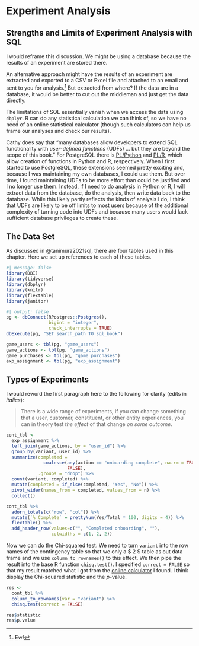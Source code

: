 # Experiment Analysis

## Strengths and Limits of Experiment Analysis with SQL

I would reframe this discussion.
We might be using a database because the results of an experiment are stored there.

An alternative approach might have the results of an experiment are extracted and exported to a CSV or Excel file and attached to an email and sent to you for analysis.^[Ew!]
But extracted from where?
If the data are in a database, it would be better to cut out the middleman and just get the data directly.

The limitations of SQL essentially vanish when we access the data using `dbplyr`.
R can do any statistical calculation we can think of, so we have no need of an online statistical calculator (though such calculators can help us frame our analyses and check our results).


Cathy does say that "many databases allow developers to extend SQL functionality with *user-defined functions* (UDFs) ... but they are beyond the scope of this book."
For PostgreSQL there is [PL/Python](https://www.postgresql.org/docs/current/plpython.html) and [PL/R](https://github.com/postgres-plr/plr), which allow creation of functions in Python and R, respectively.
When I first started to use PostgreSQL, these extensions seemed pretty exciting and, because I was maintaining my own databases, I could use them.
But over time, I found maintaining UDFs to be more effort than could be justified and I no longer use them.
Instead, if I need to do analysis in Python or R, I will extract data from the database, do the analysis, then write data back to the database.
While this likely partly reflects the kinds of analysis I do, I think that UDFs are likely to be off limits to most users because of the additional complexity of turning code into UDFs and because many users would lack sufficient database privileges to create these.

## The Data Set

As discussed in @tanimura2021sql, there are four tables used in this chapter.
Here we set up references to each of these tables.

```r
#| message: false
library(DBI)
library(tidyverse)
library(dbplyr)
library(knitr)
library(flextable)
library(janitor)
```

```r
#| output: false
pg <- dbConnect(RPostgres::Postgres(), 
                bigint = "integer",
                check_interrupts = TRUE)
dbExecute(pg, "SET search_path TO sql_book")
```

```r
game_users <- tbl(pg, "game_users")
game_actions <- tbl(pg, "game_actions")
game_purchases <- tbl(pg, "game_purchases")
exp_assignment <- tbl(pg, "exp_assignment")
```

## Types of Experiments

I would reword the first paragraph here to the following for clarity (edits in *italics*):

> There is a wide range of experiments,
> If you can change something that a user, customer, constituent, or other entity experiences, you can in theory test *the effect* of that change *on some outcome*.

```r
cont_tbl <-
  exp_assignment %>%
  left_join(game_actions, by = "user_id") %>%
  group_by(variant, user_id) %>%
  summarize(completed = 
              coalesce(any(action == "onboarding complete", na.rm = TRUE),
                       FALSE),
            .groups = "drop") %>%
  count(variant, completed) %>%
  mutate(completed = if_else(completed, "Yes", "No")) %>%
  pivot_wider(names_from = completed, values_from = n) %>%
  collect()
```

```r
cont_tbl %>%
  adorn_totals(c("row", "col")) %>%
  mutate(`% Complete` = prettyNum(Yes/Total * 100, digits = 4)) %>%
  flextable() %>%
  add_header_row(values=c("", "Completed onboarding", ""),
                 colwidths = c(1, 2, 2))
```
Now we can do the Chi-squared test.
We need to turn `variant` into the row names of the contingency table so that we only a $ 2 \times 2$ table as out data frame and we use `column_to_rownames()` to this effect.
We then pipe the result into the base R function `chisq.test()`.
I specified `correct = FALSE` so that my result matched what I got from the [online calculator](https://www.socscistatistics.com/tests/chisquare2/) I found.
I think display the Chi-squared statistic and the $p$-value.

```r
res <- 
  cont_tbl %>%
  column_to_rownames(var = "variant") %>%
  chisq.test(correct = FALSE)

res$statistic
res$p.value
```